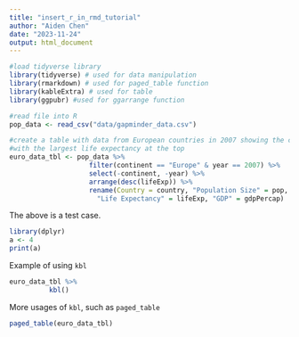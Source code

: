 ```yaml
---
title: "insert_r_in_rmd_tutorial"
author: "Aiden Chen"
date: "2023-11-24"
output: html_document
---
```


```r
#load tidyverse library
library(tidyverse) # used for data manipulation
library(rmarkdown) # used for paged_table function
library(kableExtra) # used for table
library(ggpubr) #used for ggarrange function 

#read file into R
pop_data <- read_csv("data/gapminder_data.csv")

#create a table with data from European countries in 2007 showing the countries 
#with the largest life expectancy at the top 
euro_data_tbl <- pop_data %>% 
                    filter(continent == "Europe" & year == 2007) %>% 
                    select(-continent, -year) %>% 
                    arrange(desc(lifeExp)) %>% 
                    rename(Country = country, "Population Size" = pop, 
                      "Life Expectancy" = lifeExp, "GDP" = gdpPercap)

```

The above is a test case.

```r
library(dplyr)
a <- 4
print(a)
```

Example of using `kbl`

```r
euro_data_tbl %>% 
          kbl()
```

More usages of `kbl`, such as `paged_table`

```r
paged_table(euro_data_tbl)
```

 

